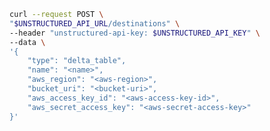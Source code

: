 ```bash REST (Create)
curl --request POST \
"$UNSTRUCTURED_API_URL/destinations" \
--header "unstructured-api-key: $UNSTRUCTURED_API_KEY" \
--data \
'{
    "type": "delta_table",
    "name": "<name>",
    "aws_region": "<aws-region>",
    "bucket_uri": "<bucket-uri>",
    "aws_access_key_id": "<aws-access-key-id>",
    "aws_secret_access_key": "<aws-secret-access-key>"
}'
```